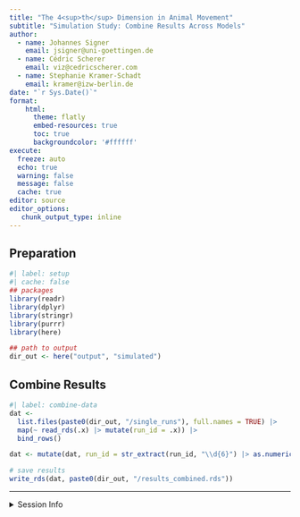 ```yaml
---
title: "The 4<sup>th</sup> Dimension in Animal Movement"
subtitle: "Simulation Study: Combine Results Across Models"
author:
  - name: Johannes Signer
    email: jsigner@uni-goettingen.de
  - name: Cédric Scherer
    email: viz@cedricscherer.com
  - name: Stephanie Kramer-Schadt
    email: kramer@izw-berlin.de
date: "`r Sys.Date()`"
format:
    html: 
      theme: flatly
      embed-resources: true
      toc: true
      backgroundcolor: '#ffffff'
execute:
  freeze: auto
  echo: true
  warning: false
  message: false
  cache: true
editor: source
editor_options:
   chunk_output_type: inline
---
```


## Preparation

```r
#| label: setup
#| cache: false
## packages
library(readr)
library(dplyr)
library(stringr)
library(purrr)
library(here)

## path to output
dir_out <- here("output", "simulated")
```


## Combine Results

```r
#| label: combine-data
dat <- 
  list.files(paste0(dir_out, "/single_runs"), full.names = TRUE) |>
  map(~ read_rds(.x) |> mutate(run_id = .x)) |>
  bind_rows()

dat <- mutate(dat, run_id = str_extract(run_id, "\\d{6}") |> as.numeric())

# save results
write_rds(dat, paste0(dir_out, "/results_combined.rds"))
```

*** 
  
<details><summary>Session Info</summary>

```r
#| label: session-info
devtools::session_info()
```

</details>
